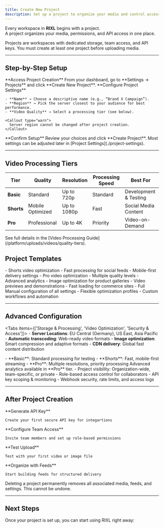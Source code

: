 ```yaml
---
title: Create New Project
description: Set up a project to organize your media and control access
---
```



Every workspace in **RIXL** begins with a project.  
A project organizes your media, permissions, and API access in one place.

<Callout type="info">
  Projects are workspaces with dedicated storage, team access, and API keys.
  You must create at least one project before uploading media.
</Callout>

---

## Step-by-Step Setup

<Steps>
  <Step>
    **Access Project Creation**
    From your dashboard, go to **Settings → Projects** and click **Create New Project**.
  </Step>

  <Step>
    **Configure Project Settings**

    - **Name** → Choose a descriptive name (e.g., “Brand X Campaign”).
    - **Region** → Pick the server closest to your audience for best performance.
    - **Video Quality** → Select a processing tier (see below).

    <Callout type="warn">
      Server region cannot be changed after project creation.
    </Callout>
  </Step>

  <Step>
    **Confirm Setup**
    Review your choices and click **Create Project**. Most settings can be adjusted later in [Project
    Settings](./project-settings).
  </Step>
</Steps>

---

## Video Processing Tiers

| Tier       | Quality          | Resolution  | Processing Speed | Best For              |
|------------|------------------|-------------|------------------|-----------------------|
| **Basic**  | Standard         | Up to 720p  | Standard         | Development & Testing |
| **Shorts** | Mobile Optimized | Up to 1080p | Fast             | Social Media Content  |
| **Pro**    | Professional     | Up to 4K    | Priority         | Video-on-Demand       |

<Callout type="info">
  See full details in the [Video Processing Guide](/platform/uploads/videos/quality-tiers).
</Callout>



## Project Templates


<Columns cols={2}>
  <Card title="Social Media">
    - Shorts video optimization
    - Fast processing for social feeds
    - Mobile-first delivery settings
  </Card>
  <Card title="Professional VOD">
    - Pro video optimization
    - Multiple quality levels
    - Advanced analytics
  </Card>
  <Card title="E-commerce">
    - Image optimization for product galleries
    - Video previews and demonstrations
    - Fast loading for commerce sites
  </Card>
  <Card title="Custom Setup">
    - Full Manual configuration of all settings
    - Flexible optimization profiles
    - Custom workflows and automation
  </Card>
</Columns>

---

## Advanced Configuration

<Tabs items={['Storage & Processing', 'Video Optimization', 'Security & Access']}>
  <Tab value="Storage & Processing">
    - **Server Locations**: EU Central (Germany), US East, Asia Pacific
    - **Automatic transcoding**: Web-ready video formats
    - **Image optimization**: Smart compression and adaptive formats
    - **CDN delivery**: Global fast content distribution
  </Tab>

  <Tab value="Video Optimization">
    - **Basic**: Standard processing for testing
    - **Shorts**: Fast, mobile-first streaming
    - **Pro**: Multiple resolutions, priority processing
    <Callout type="info">
      Advanced analytics available in **Pro** tier.
    </Callout>
  </Tab>

  <Tab value="Security & Access">
    - Project visibility: Organization-wide, team-specific, or private
    - Role-based access control for collaborators
    - API key scoping & monitoring
    - Webhook security, rate limits, and access logs
  </Tab>
</Tabs>

---

## After Project Creation


<Steps>
  <Step>
    **Generate API Key**

    Create your first secure API key for integartions
  </Step>
  <Step>
    **Configure Team Access**

    Invite team members and set up role-based permissions
  </Step>
  <Step>
    **Test Upload**

    Test with your first video or image file
  </Step>
  <Step>
    **Organize with Feeds**

    Start building feeds for structured delivery
  </Step>
</Steps>

<Callout type="error" title="Project Deletion">
  Deleting a project permanently removes all associated media, feeds, and settings. This cannot be undone.
</Callout>

---

## Next Steps

Once your project is set up, you can start using RIXL right away: